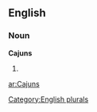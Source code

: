 ==English==

===Noun===
'''Cajuns'''

# {{plural of|[[Cajun]]}}

[[Category:English plurals]]

[[ar:Cajuns]]